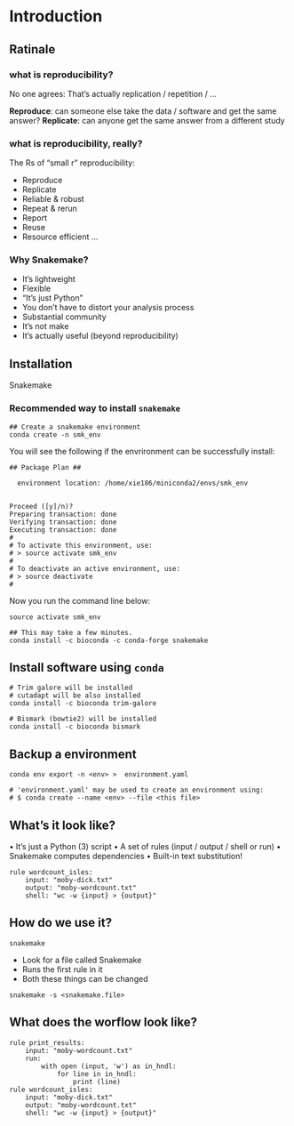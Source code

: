 # Introduction


## Ratinale 

###  what is reproducibility?

No one agrees: That's actually replication / repetition / ...

__Reproduce__: can someone else take the data / software and get the same
answer?
__Replicate__: can anyone get the same answer from a different study


### what is reproducibility, really?


The Rs of "small r" reproducibility:

* Reproduce
* Replicate
* Reliable & robust
* Repeat & rerun
* Report
* Reuse
* Resource efficient ...

### Why Snakemake?

* It's lightweight
* Flexible
* "It's just Python"
* You don't have to distort your analysis process
* Substantial community
* It's not make
* It's actually useful (beyond reproducibility)

## Installation

Snakemake 

### Recommended way to install `snakemake`

```
## Create a snakemake environment
conda create -n smk_env 
```

You will see the following if the envrironment can be successfully install: 

```text
## Package Plan ##

  environment location: /home/xie186/miniconda2/envs/smk_env


Proceed ([y]/n)?
Preparing transaction: done
Verifying transaction: done
Executing transaction: done
#
# To activate this environment, use:
# > source activate smk_env
#
# To deactivate an active environment, use:
# > source deactivate
#
```

Now you run the command line below:

```
source activate smk_env

## This may take a few minutes. 
conda install -c bioconda -c conda-forge snakemake
```




## Install software using `conda`


```
# Trim galore will be installed
# cutadapt will be also installed
conda install -c bioconda trim-galore 

# Bismark (bowtie2) will be installed
conda install -c bioconda bismark 

```

## Backup a environment

```
conda env export -n <env> >  environment.yaml

# 'environment.yaml' may be used to create an environment using:
# $ conda create --name <env> --file <this file>
```






## What's it look like?

• It's just a Python (3) script
• A set of rules (input / output / shell or run)
• Snakemake computes dependencies
• Built-in text substitution!


```
rule wordcount_isles:
    input: "moby-dick.txt"
    output: "moby-wordcount.txt"
    shell: "wc -w {input} > {output}"
```


## How do we use it?

```
snakemake 
```

* Look for a file called Snakemake
* Runs the first rule in it
* Both these things can be changed


```
snakemake -s <snakemake.file>
```


## What does the worflow look like?


```
rule print_results:
    input: "moby-wordcount.txt"
    run:
        with open (input, 'w') as in_hndl:
            for line in in_hndl:
                print (line)
rule wordcount_isles:
    input: "moby-dick.txt"
    output: "moby-wordcount.txt"
    shell: "wc -w {input} > {output}"
```





